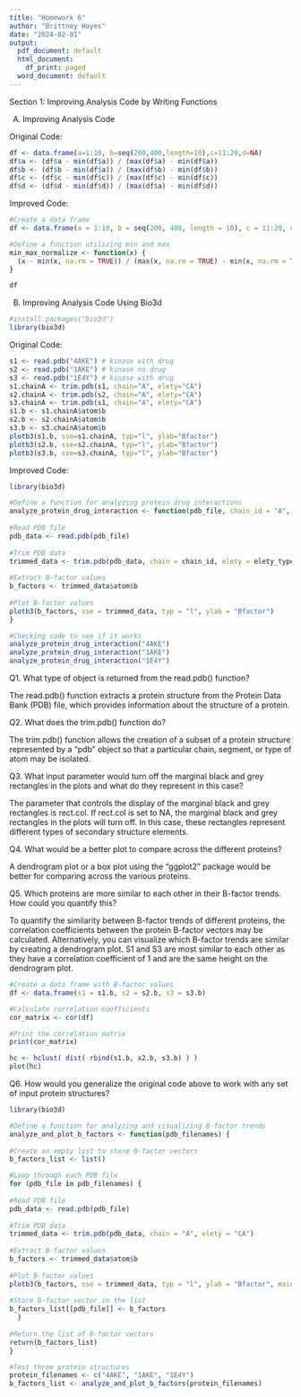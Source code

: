 ```yaml
---
title: "Homework 6"
author: "Brittney Hayes"
date: "2024-02-01"
output:
  pdf_document: default
  html_document:
    df_print: paged
  word_document: default
---
```


Section 1: Improving Analysis Code by Writing Functions

A) Improving Analysis Code

Original Code:
```r
df <- data.frame(a=1:10, b=seq(200,400,length=10),c=11:20,d=NA)
df$a <- (df$a - min(df$a)) / (max(df$a) - min(df$a))
df$b <- (df$b - min(df$a)) / (max(df$b) - min(df$b))
df$c <- (df$c - min(df$c)) / (max(df$c) - min(df$c))
df$d <- (df$d - min(df$d)) / (max(df$a) - min(df$d))
```

Improved Code:
```r
#Create a data frame
df <- data.frame(a = 1:10, b = seq(200, 400, length = 10), c = 11:20, d = NA)

#Define a function utilizing min and max
min_max_normalize <- function(x) {
  (x - min(x, na.rm = TRUE)) / (max(x, na.rm = TRUE) - min(x, na.rm = TRUE))
}

df

```


B) Improving Analysis Code Using Bio3d

```r
#install.packages("bio3d")
library(bio3d)
```

Original Code:

```r
s1 <- read.pdb("4AKE") # kinase with drug
s2 <- read.pdb("1AKE") # kinase no drug
s3 <- read.pdb("1E4Y") # kinase with drug
s1.chainA <- trim.pdb(s1, chain="A", elety="CA")
s2.chainA <- trim.pdb(s2, chain="A", elety="CA")
s3.chainA <- trim.pdb(s1, chain="A", elety="CA")
s1.b <- s1.chainA$atom$b
s2.b <- s2.chainA$atom$b
s3.b <- s3.chainA$atom$b
plotb3(s1.b, sse=s1.chainA, typ="l", ylab="Bfactor")
plotb3(s2.b, sse=s2.chainA, typ="l", ylab="Bfactor")
plotb3(s3.b, sse=s3.chainA, typ="l", ylab="Bfactor")
```

Improved Code:

```r
library(bio3d)

#Define a function for analyzing protein drug interactions
analyze_protein_drug_interaction <- function(pdb_file, chain_id = "A", elety_type = "CA") {
  
#Read PDB file
pdb_data <- read.pdb(pdb_file)
  
#Trim PDB data
trimmed_data <- trim.pdb(pdb_data, chain = chain_id, elety = elety_type)
  
#Extract B-factor values
b_factors <- trimmed_data$atom$b
  
#Plot B-factor values
plotb3(b_factors, sse = trimmed_data, typ = "l", ylab = "Bfactor")
}

#Checking code to see if it works
analyze_protein_drug_interaction("4AKE")
analyze_protein_drug_interaction("1AKE")
analyze_protein_drug_interaction("1E4Y")

```

Q1. What type of object is returned from the read.pdb() function?

The read.pdb() function extracts a protein structure from the Protein Data Bank (PDB) file, which provides information about the structure of a protein.

Q2. What does the trim.pdb() function do?

The trim.pdb() function allows the creation of a subset of a protein structure represented by a "pdb" object so that a particular chain, segment, or type of atom may be isolated. 

Q3. What input parameter would turn off the marginal black and grey rectangles in the plots and what do they represent in this case?

The parameter that controls the display of the marginal black and grey rectangles is rect.col. If rect.col is set to NA, the marginal black and grey rectangles in the plots will turn off. In this case, these rectangles represent different types of secondary structure elements.

Q4. What would be a better plot to compare across the different proteins?

A dendrogram plot or a box plot using the "ggplot2" package would be better for comparing across the various proteins.

Q5. Which proteins are more similar to each other in their B-factor trends. How could you quantify this?

To quantify the similarity between B-factor trends of different proteins, the correlation coefficients between the protein B-factor vectors may be calculated. Alternatively, you can visualize which B-factor trends are similar by creating a dendrogram plot. S1 and S3 are most similar to each other as they have a correlation coefficient of 1 and are the same height on the dendrogram plot.

```r
#Create a data frame with B-factor values
df <- data.frame(s1 = s1.b, s2 = s2.b, s3 = s3.b)

#Calculate correlation coefficients
cor_matrix <- cor(df)

#Print the correlation matrix
print(cor_matrix)

```
```r
hc <- hclust( dist( rbind(s1.b, s2.b, s3.b) ) )
plot(hc)
```

Q6. How would you generalize the original code above to work with any set of input protein structures?

```r
library(bio3d)

#Define a function for analyzing and visualizing B-factor trends
analyze_and_plot_b_factors <- function(pdb_filenames) {
  
#Create an empty list to store B-factor vectors
b_factors_list <- list()

#Loop through each PDB file
for (pdb_file in pdb_filenames) {
    
#Read PDB file
pdb_data <- read.pdb(pdb_file)
    
#Trim PDB data
trimmed_data <- trim.pdb(pdb_data, chain = "A", elety = "CA")
    
#Extract B-factor values
b_factors <- trimmed_data$atom$b
    
#Plot B-factor values
plotb3(b_factors, sse = trimmed_data, typ = "l", ylab = "Bfactor", main = pdb_file)
    
#Store B-factor vector in the list
b_factors_list[[pdb_file]] <- b_factors
  }
  
#Return the list of B-factor vectors
return(b_factors_list)
}

#Test three protein structures
protein_filenames <- c("4AKE", "1AKE", "1E4Y")
b_factors_list <- analyze_and_plot_b_factors(protein_filenames)

```




